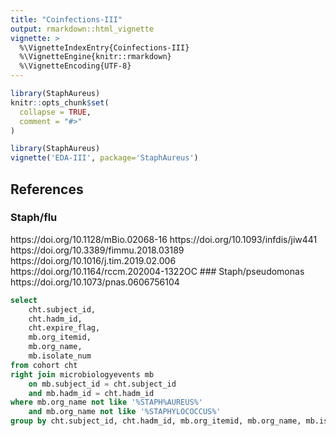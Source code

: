 ```yaml
---
title: "Coinfections-III"
output: rmarkdown::html_vignette
vignette: >
  %\VignetteIndexEntry{Coinfections-III}
  %\VignetteEngine{knitr::rmarkdown}
  %\VignetteEncoding{UTF-8}
---
```


```r
library(StaphAureus)
knitr::opts_chunk$set(
  collapse = TRUE,
  comment = "#>"
)
```

```r
library(StaphAureus)
vignette('EDA-III', package='StaphAureus')
```

## References
### Staph/flu 
https://doi.org/10.1128/mBio.02068-16
https://doi.org/10.1093/infdis/jiw441
https://doi.org/10.3389/fimmu.2018.03189
https://doi.org/10.1016/j.tim.2019.02.006
https://doi.org/10.1164/rccm.202004-1322OC
### Staph/pseudomonas 
https://doi.org/10.1073/pnas.0606756104

```sql
select
	cht.subject_id, 
	cht.hadm_id,
	cht.expire_flag,
	mb.org_itemid,
	mb.org_name,
	mb.isolate_num
from cohort cht 
right join microbiologyevents mb
	on mb.subject_id = cht.subject_id
	and mb.hadm_id = cht.hadm_id
where mb.org_name not like '%STAPH%AUREUS%'
	and mb.org_name not like '%STAPHYLOCOCCUS%'
group by cht.subject_id, cht.hadm_id, mb.org_itemid, mb.org_name, mb.isolate_num, cht.expire_flag
```
